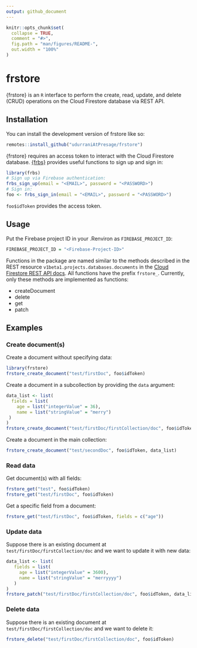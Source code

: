 ```yaml
---
output: github_document
---
```


<!-- README.md is generated from README.Rmd. Please edit that file -->

```r
knitr::opts_chunk$set(
  collapse = TRUE,
  comment = "#>",
  fig.path = "man/figures/README-",
  out.width = "100%"
)
```

# frstore

<!-- badges: start -->
<!-- badges: end -->

{frstore} is an `R` interface to perform the create, read, update, and delete (CRUD) operations on the Cloud Firestore database via REST API.

## Installation

You can install the development version of frstore like so:

```r
remotes::install_github("udurraniAtPresage/frstore")
```

{frstore} requires an access token to interact with the Cloud Firestore database. [{frbs}](https://github.com/kennedymwavu/frbs/tree/main) provides useful functions to sign up and sign in:

```r
library(frbs)
# Sign up via Firebase authentication:
frbs_sign_up(email = "<EMAIL>", password = "<PASSWORD>")
# Sign in:
foo <- frbs_sign_in(email = "<EMAIL>", password = "<PASSWORD>")
```

`foo$idToken` provides the access token.

## Usage

Put the Firebase project ID in your .Renviron as `FIREBASE_PROJECT_ID`:  

```r
FIREBASE_PROJECT_ID = "<Firebase-Project-ID>"
```

Functions in the package are named similar to the methods described in the REST resource `v1beta1.projects.databases.documents` in the [Cloud Firestore REST API docs](https://cloud.google.com/firestore/docs/reference/rest). All functions have the prefix `frstore_`. Currently, only these methods are implemented as functions:  

- createDocument  
- delete  
- get  
- patch  

## Examples

### Create document(s)

Create a document without specifying data:

```r
library(frstore)
frstore_create_document("test/firstDoc", foo$idToken)
```

Create a document in a subcollection by providing the `data` argument: 

```r
data_list <- list(
  fields = list(
    age = list("integerValue" = 36),
    name = list("stringValue" = "merry")
 )
)
frstore_create_document("test/firstDoc/firstCollection/doc", foo$idToken, data_list)
```

Create a document in the main collection:

```r
frstore_create_document("test/secondDoc", foo$idToken, data_list)
```

### Read data

Get document(s) with all fields:

```r
frstore_get("test", foo$idToken)
frstore_get("test/firstDoc", foo$idToken)
```

Get a specific field from a document:

```r
frstore_get("test/firstDoc", foo$idToken, fields = c("age"))
```


### Update data

Suppose there is an existing document at `test/firstDoc/firstCollection/doc` and we want to update it with new data:

```r
data_list <- list(
   fields = list(
     age = list("integerValue" = 3600),
     name = list("stringValue" = "merryyyy")
   )
)
frstore_patch("test/firstDoc/firstCollection/doc", foo$idToken, data_list)
```


### Delete data

Suppose there is an existing document at `test/firstDoc/firstCollection/doc` and we want to delete it:

```r
frstore_delete("test/firstDoc/firstCollection/doc", foo$idToken)
```

